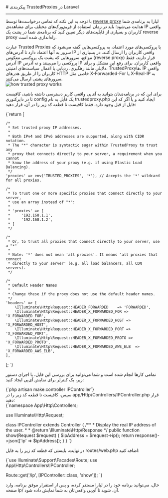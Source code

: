 

<Layout>
<Head>
<title>مستندات پیکربندی TrustedProxies در Laravel - لیارا</title>
<meta property="og:title" content="مستندات خدمات رایانش ابری لیارا" />
<meta property="og:description" content="مستندات مربوط به نحوه پیکربندی TrustedProxies در پلتفرم Laravel در لیارا"  />
<meta property="og:image" content="https://media.liara.ir/logos/liara-poster.jpg" />
</Head>
# پیکربندی TrustedProxies در Laravel
<hr className="mb-2" />

با توجه به این نکته که تمامی درخواست‌ها توسط <a href="/paas/details/reverse-proxy" className="text-[#2196f3] ">reverse proxy</a> لیارا به برنامه‌ی شما هدایت می‌شود؛ باید در زمان استفاده از فریم‌ورک‌های مختلف برای مشاهده‌ی IP واقعی کاربران و بسیاری از قابلیت‌های دیگر تعیین کنید که برنامه‌ی شما در پشت یک reverse proxy راه‌اندازی شده است.

<div className="h-2" />
عبارت Trusted Proxies یا پروکسی‌های مورد اعتماد، به پروکسی‌هایی گفته می‌شود که سرور به آنها اعتماد دارد تا آدرس‌های IP واقعی کاربران را ارسال کنند. در بسیاری از مواقع، سرورهایی که پشت یک پروکسی معکوس (reverse proxy) قرار دارند، فقط آدرس IP پروکسی را می‌بینند و نه آدرس IP واقعی کاربران. برای رفع این مشکل و برای دلایلی مانند رهگیری، ردیابی یا اعمال سیاست‌های امنیتی، TrustedProxyها، IP واقعی کاربران را از طریق هدرهای HTTP خاصی مثل X-Forwarded-For یا X-Real-IP به سرورهای پشتی ارسال می‌کنند.
<div className="h-2" />
<div className='h-2' />
<img src="https://media.liara.ir/docs/how-trusted-proxy-works.png" alt="how trusted proxy works" />
<div className='h-2' />

برای این که در برنامه‌ی‌تان بتوانید به آی‌پی واقعی کاربر دسترسی داشته باشید، کافیست تا در دایرکتوری <Important>config</Important> یک فایل به نام <Important>trustedproxy.php</Important> ایجاد کنید و یا اگر که این فایل از قبل وجود دارد، فقط کافیست تا قطعه کد زیر را در آن، قرار دهید:


<div dir='ltr'>
        <Highlight className="php">
            {`<?php

return [

    /*
     * Set trusted proxy IP addresses.
     *
     * Both IPv4 and IPv6 addresses are supported, along with CIDR notation.
     * The "*" character is syntactic sugar within TrustedProxy to trust any
     * proxy that connects directly to your server, a requirement when you cannot
     * know the address of your proxy (e.g. if using Elastic Load Balancing).
     */
    'proxies' => env('TRUSTED_PROXIES', '*'), // Accepts the '*' wildcard for all proxies.

    /*
     * To trust one or more specific proxies that connect directly to your server,
     * use an array instead of "*":
     *
     * 'proxies' => [
     *     '192.168.1.1',
     *     '192.168.1.2',
     * ]
     */

    /*
     * Or, to trust all proxies that connect directly to your server, use a "*"
     *
     * Note: '*' does not mean 'all proxies'. It means 'all proxies that connect
     * directly to your server' (e.g. all load balancers, all CDN servers).
     */

    /*
     * Default Header Names
     *
     * Change these if the proxy does not use the default header names.
     */
    'headers' => [
        \Illuminate\Http\Request::HEADER_FORWARDED    => 'FORWARDED',
        \Illuminate\Http\Request::HEADER_X_FORWARDED_FOR => 'X_FORWARDED_FOR',
        \Illuminate\Http\Request::HEADER_X_FORWARDED_HOST => 'X_FORWARDED_HOST',
        \Illuminate\Http\Request::HEADER_X_FORWARDED_PORT => 'X_FORWARDED_PORT',
        \Illuminate\Http\Request::HEADER_X_FORWARDED_PROTO => 'X_FORWARDED_PROTO',
        \Illuminate\Http\Request::HEADER_X_FORWARDED_AWS_ELB  => 'X_FORWARDED_AWS_ELB',
    ],

];
`}
        </Highlight>
    </div>
    <div className="h-2" />

تمامی کارها انجام شده است و شما می‌توانید برای بررسی این فایل، با اجرای دستور زیر، یک کنترلر برای نمایش آی‌پی ایجاد کنید:

<div className="h-2" />
<div dir='ltr'>
        <Highlight className="php">
            {`php artisan make:controller IPController`}
        </Highlight>
    </div>
    <div className="h-2" />
سپس، کافیست تا قطعه کد زیر را در <Important>app/Http/Controllers/IPController.php</Important> قرار دهید:

<div className="h-2" />
<div dir='ltr'>
        <Highlight className="php">
            {`<?php

namespace App\Http\Controllers;

use Illuminate\Http\Request;

class IPController extends Controller
{
    /**
     * Display the real IP address of the user.
     *
     * @return \Illuminate\Http\Response
     */
    public function show(Request $request)
    {
        $ipAddress = $request->ip();
        return response()->json(['ip' => $ipAddress]);
    }
}
`}
        </Highlight>
    </div>
    <div className="h-2" />
در نهایت، بایستی که قطعه کد زیر را به فایل <Important>routes/web.php</Important> اضافه کنید:
<div className="h-2" />
<div dir='ltr'>
        <Highlight className="php">
            {`use Illuminate\Support\Facades\Route;
use App\Http\Controllers\IPController;

Route::get('/ip', [IPController::class, 'show']);
`}
        </Highlight>
    </div>
    <div className="h-2" />

حال، می‌توانید برنامه خود را در لیارا مستقر کرده، و پس از استقرار موفق برنامه، وارد صفحه <Important>ip/</Important> آن، شوید تا آی‌پی واقعی‌تان به شما نمایش داده شود.


</Layout>